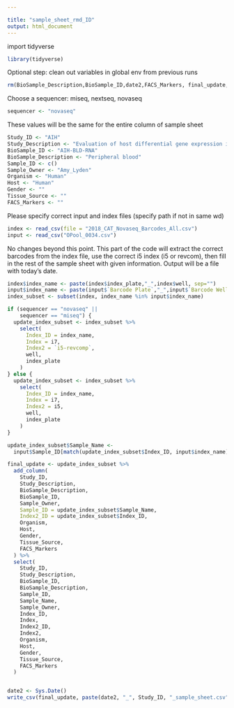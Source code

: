 ```yaml
---

title: "sample_sheet_rmd_ID"
output: html_document
---
```


import tidyverse 
```r
library(tidyverse)
```


Optional step: clean out variables in global env from previous runs
```r
rm(BioSample_Description,BioSample_ID,date2,FACS_Markers, final_update,Gender,Host,index,Sample_ID,Organism,input,index_subset,Sample_Owner,sequencer,Study_Description,Study_ID,Tissue_Source,update_index_subset)
```


Choose a sequencer: miseq, nextseq, novaseq
```r
sequencer <- "novaseq"
```

These values will be the same for the entire column of sample sheet
```r
Study_ID <- "AIH"
Study_Description <- "Evaluation of host differential gene expression in patients with autoimmune hepatitis"
BioSample_ID <- "AIH-BLD-RNA"
BioSample_Description <- "Peripheral blood"
Sample_ID <- c()
Sample_Owner <- "Amy_Lyden"
Organism <- "Human"
Host <- "Human"
Gender <- ""
Tissue_Source <- ""
FACS_Markers <- ""
```

Please specify correct input and index files (specify path if not in same wd)
```r
index <- read_csv(file = "2018_CAT_Novaseq_Barcodes_All.csv")
input <- read_csv("OPool_0034.csv")
```


No changes beyond this point. This part of the code will extract the correct barcodes from the index file, use the correct i5 index (i5 or revcom), then fill in the rest of the sample sheet with given information. Output will be a file with today's date.
```r
index$index_name <- paste(index$index_plate,"_",index$well, sep="")
input$index_name <- paste(input$`Barcode Plate`,"_",input$`Barcode Well`, sep="")
index_subset <- subset(index, index_name %in% input$index_name)

if (sequencer == "novaseq" ||
    sequencer == "miseq") {
  update_index_subset <- index_subset %>%
    select(
      Index_ID = index_name,
      Index = i7,
      Index2 = `i5-revcomp`,
      well,
      index_plate
    )
} else {
  update_index_subset <- index_subset %>%
    select(
      Index_ID = index_name,
      Index = i7,
      Index2 = i5,
      well,
      index_plate
    )
}

update_index_subset$Sample_Name <-
  input$Sample_ID[match(update_index_subset$Index_ID, input$index_name)]

final_update <- update_index_subset %>%
  add_column(
    Study_ID,
    Study_Description,
    BioSample_Description,
    BioSample_ID,
    Sample_Owner,
    Sample_ID = update_index_subset$Sample_Name,
    Index2_ID = update_index_subset$Index_ID,
    Organism,
    Host,
    Gender,
    Tissue_Source,
    FACS_Markers
  ) %>%
  select(
    Study_ID,
    Study_Description,
    BioSample_ID,
    BioSample_Description,
    Sample_ID,
    Sample_Name,
    Sample_Owner,
    Index_ID,
    Index,
    Index2_ID,
    Index2,
    Organism,
    Host,
    Gender,
    Tissue_Source,
    FACS_Markers
  )


date2 <- Sys.Date()
write_csv(final_update, paste(date2, "_", Study_ID, "_sample_sheet.csv", sep = ""))


```